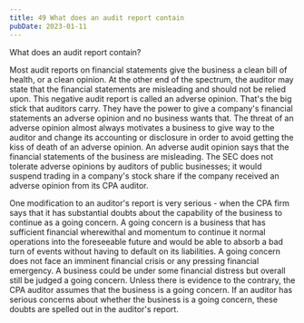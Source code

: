 ```yaml
---
title: 49 What does an audit report contain
pubDate: 2023-01-11
---
```


What does an audit report contain?

Most audit reports on financial statements give the business a clean bill of health, or a clean opinion. At the other end of the spectrum, the auditor may state that the financial statements are misleading and should not be relied upon. This negative audit report is called an adverse opinion. That's the big stick that auditors carry. They have the power to give a company's financial statements an adverse opinion and no business wants that. The threat of an adverse opinion almost always motivates a business to give way to the auditor and change its accounting or disclosure in order to avoid getting the kiss of death of an adverse opinion. An adverse audit opinion says that the financial statements of the business are misleading. The SEC does not tolerate adverse opinions by auditors of public businesses; it would suspend trading in a company's stock share if the company received an adverse opinion from its CPA auditor.

One modification to an auditor's report is very serious - when the CPA firm says that it has substantial doubts about the capability of the business to continue as a going concern. A going concern is a business that has sufficient financial wherewithal and momentum to continue it normal operations into the foreseeable future and would be able to absorb a bad turn of events without having to default on its liabilities. A going concern does not face an imminent financial crisis or any pressing financial emergency. A business could be under some financial distress but overall still be judged a going concern. Unless there is evidence to the contrary, the CPA auditor assumes that the business is a going concern. If an auditor has serious concerns about whether the business is a going concern, these doubts are spelled out in the auditor's report.